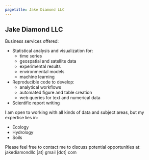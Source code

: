 ```yaml
---
pagetitle: Jake Diamond LLC
---
```

## Jake Diamond LLC

Business services offered:

* Statistical analysis and visualization for:
  + time series
  + geospatial and satellite data
  + experimental results
  + environmental models
  + machine learning
* Reproducible code to develop:
  + analytical workflows
  + automated figure and table creation
  + web queries for text and numerical data
* Scientific report writing

I am open to working with all kinds of data and subject areas, but my expertise lies in:

* Ecology
* Hydrology
* Soils

Please feel free to contact me to discuss potential opportunities at:
jakediamondllc [at] gmail [dot] com
  
